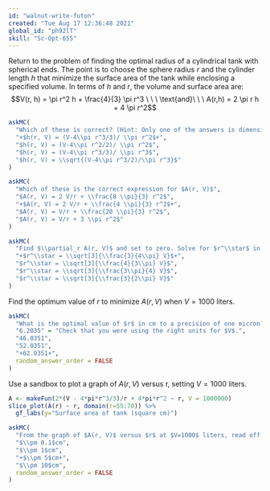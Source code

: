 ```yaml
---
id: "walnut-write-futon"
created: "Tue Aug 17 12:36:48 2021"
global_id: "ph92lT"
skill: "Sc-Opt-655"
---
```



Return to the problem of finding the optimal radius of a cylindrical tank with spherical ends. The point is to choose the sphere radius $r$ and the cylinder length $h$ that minimize the surface area of the tank while enclosing a specified volume. In terms of $h$ and $r$, the volume and surface area are:
$$V(r, h) = \pi r^2 h + \frac{4}{3} \pi r^3 \ \ \ \text{and}\ \ \ A(r,h) = 2 \pi r h + 4 \pi r^2$$

```r
askMC(
  "Which of these is correct? (Hint: Only one of the answers is dimensionally consistent.)",
  "+$h(r, V) = (V-4\\pi r^3/3)/ \\pi r^2$+",
  "$h(r, V) = (V-4\\pi r^2/2)/ \\pi r^2$",
  "$h(r, V) = (V-4\\pi r^3/3)/ \\pi r^3$",
  "$h(r, V) = \\sqrt{(V-4\\pi r^3/2)/\\pi r^3}$"
)
```


```r
askMC(
  "Which of these is the correct expression for $A(r, V)$",
  "$A(r, V) = 2 V/r + \\frac{8 \\pi}{3} r^2$",
  "+$A(r, V) = 2 V/r + \\frac{4 \\pi}{3} r^2$+",
  "$A(r, V) = V/r + \\frac{20 \\pi}{3} r^2$",
  "$A(r, V) = V/r + 3 \\pi r^2$"
)
```

```r
askMC(
  "Find $\\partial_r A(r, V)$ and set to zero. Solve for $r^\\star$ in terms of $V$. Which of these is correct?",
  "+$r^\\star = \\sqrt[3]{\\frac{3}{4\\pi} V}$+",
  "$r^\\star = \\sqrt[3]{\\frac{4}{3\\pi} V}$",
  "$r^\\star = \\sqrt[3]{\\frac{3\\pi}{4} V}$",
  "$r^\\star = \\sqrt[3]{\\frac{3}{2\\pi} V}$"
)
```


Find the optimum value of $r$ to minimize $A(r,V)$ when $V = 1000$ liters. 

```r
askMC(
  "What is the optimal value of $r$ in cm to a precision of one micron?",
  "6.2035" = "Check that you were using the right units for $V$.",
  "46.0351",
  "52.0351",
  "+62.0351+",
  random_answer_order = FALSE
)
```  

Use a sandbox to plot a graph of $A(r, V)$ versus r, setting $V = 1000$ liters. 



```r
A <- makeFun(2*(V - 4*pi*r^3/3)/r + 4*pi*r^2 ~ r, V = 1000000)
slice_plot(A(r) ~ r, domain(r=55:70)) %>%
  gf_labs(y="Surface area of tank (square cm)")
```

```r
askMC(
  "From the graph of $A(r, V)$ versus $r$ at $V=1000$ liters, read off a range of $r$ that produces $A$ no worse than 1% greater than the minimum. How wide is that range, approximately?",
  "$\\pm 0.1$cm",
  "$\\pm 1$cm",
  "+$\\pm 5$cm+",
  "$\\pm 10$cm",
  random_answer_order = FALSE
)
```

